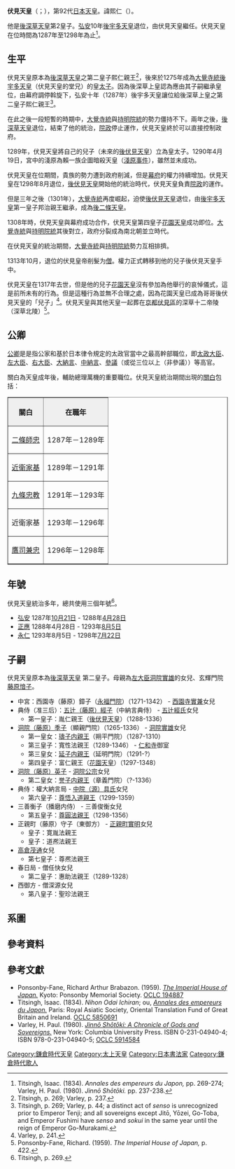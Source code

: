 {{基礎情報 天皇
| 名  =<center>伏見天皇
| 代数=第92
| 画像=[[File:Emperor_Fushimi.jpg|220px]]
| 説明=
| 在位=1287年11月27日-1298年8月30日（{{age in years and days|1287|11|27|1298|8|30|age=no}}）
| 時代=[[鎌倉時代|鎌倉時代]]
| 年号=[[弘安|弘安]]<br />[[正應|正應]]<br />[[永仁_(伏見天皇)|永仁]]
| 首都=[[京都|京都]]
| 皇居=[[京都御所|京都御所]]
| 諱=熙仁
| 幼称=
| 別名=
| 印　=
| 生年=1265年5月10日
| 生地=
| 没年=1317年10月8日
| 没地=
| 陵墓=深草北陵
| 前任=[[後宇多天皇|後宇多天皇]]    
| 繼任=[[後伏見天皇|後伏見天皇]]
| 皇子 =
| 皇后=
| 中宮= 
| 女御= 
| 父親=[[後深草天皇|後深草天皇]]
| 母親=藤原愔子
| 註釋=
| 簽名 = Fushimi shomei.svg
|}}
'''伏見天皇'''（{{jpn|j=伏見天皇|hg=ふしみてんのう|rm=Fushimi Tennō}}；{{bd|1265年|5月10日|1317年|10月8日|catIdx=後}}），第92代[[日本天皇|日本天皇]]。諱熙仁（{{jpn|j=熈仁|hg=ひろひと|rm=Hirohito}}）。

他是[[後深草天皇|後深草天皇]]第2皇子。[[弘安|弘安]]10年[[後宇多天皇|後宇多天皇]]退位，由伏見天皇繼任。伏見天皇在位時間為1287年至1298年為止<ref>Titsingh, Isaac. (1834). ''Annales des empereurs du Japon,'' pp. 269-274; Varley, H. Paul. (1980). ''Jinnō Shōtōki.'' pp. 237-238.</ref>。

==生平==
伏見天皇原本為[[後深草天皇|後深草天皇]]之第二皇子熙仁親王<ref>Titsingh, p. 269; Varley, p. 237.</ref>，後來於1275年成為[[大覺寺統|大覺寺統]][[後宇多天皇|後宇多天皇]]（伏見天皇的堂兄）的皇[[太子|太子]]。因為後深草上皇認為應由其子嗣繼承皇位，由幕府調停斡旋下，弘安十年（1287年）後宇多天皇讓位給後深草上皇之第二皇子熙仁親王<ref>Titsingh, p. 269; Varley, p. 44; a distinct act of ''senso'' is unrecognized prior to Emperor Tenji; and all sovereigns except Jitō, Yōzei, Go-Toba, and Emperor Fushimi have ''senso'' and ''sokui'' in the same year until the reign of Emperor Go-Murakami.</ref>。

在此之後一段短暫的時期中，[[大覺寺統|大覺寺統]]與[[持明院統|持明院統]]的勢力僵持不下。兩年之後，[[後深草天皇|後深草天皇]]退位，結束了他的統治，[[院政|院政]]停止運作，伏見天皇終於可以直接控制政府。

1289年，伏見天皇將自己的兒子（未來的[[後伏見天皇|後伏見天皇]]）立為皇太子。1290年4月19日，宮中的淺原為賴一族企圖暗殺天皇（[[淺原事件|淺原事件]]），雖然並未成功。

伏見天皇在位期間，貴族的勢力遭到政府削減，但是[[幕府|幕府]]的權力持續增加。伏見天皇在1298年8月退位，[[後伏見天皇|後伏見天皇]]開始他的統治時代，伏見天皇負責[[院政|院政]]的運作。

但是三年之後（1301年），[[大覺寺統|大覺寺統]]再度崛起，迫使[[後伏見天皇|後伏見天皇]]退位，由[[後宇多天皇|後宇多天皇]]第一皇子邦治親王繼承，成為[[後二條天皇|後二條天皇]]。

1308年時，伏見天皇與幕府成功合作，伏見天皇第四皇子[[花園天皇|花園天皇]]成功即位。[[大覺寺統|大覺寺統]]與[[持明院統|持明院統]]其後對立，政府分裂成為南北朝並立時代。

在伏見天皇的統治期間，[[大覺寺統|大覺寺統]]與[[持明院統|持明院統]]勢力互相排擠。

1313年10月，退位的伏見皇帝削髮为[[和尚|僧]]。權力正式轉移到他的兒子後伏見天皇手中。 

伏見天皇在1317年去世，但是他的兒子[[花園天皇|花園天皇]]沒有參加為他舉行的哀悼儀式，這是前所未有的行為。但是這種行為並無不合理之處，因為花園天皇已成為哥哥後伏見天皇的「兒子」<ref>Varley, p. 241.</ref>。伏見天皇與其他天皇一起葬在[[京都|京都]][[伏見區|伏見區]]的深草十二帝陵（深草北陵）<ref>Ponsonby-Fane, Richard. (1959). ''The Imperial House of Japan,'' p. 422.</ref>。

==公卿==

[[公卿|公卿]]是是指公家和基於日本律令規定的太政官當中之最高幹部職位，即[[太政大臣|太政大臣]]、[[左大臣|左大臣]]、[[右大臣|右大臣]]、[[大納言|大納言]]、[[中納言|中納言]]、[[參議|參議]]（或從三位以上（非參議））等高官。

關白為天皇成年後，輔助總理萬機的重要職位。伏見天皇統治期間出現的[[關白|關白]]包括：

<table border=1 cellpadding=1 cellspacing=0>
<tr>
<th align="center" style="background:#efefef;">關白</th>
<th align="center" style="background:#efefef;">在職年</th>
</tr>

<tr><td>[[二條師忠|二條師忠]]</td><td>1287年－1289年</td></tr>
<tr><td>[[近衛家基|近衛家基]]</td><td>1289年－1291年</td></tr>
<tr><td>[[九條忠教|九條忠教]]</td><td>1291年－1293年</td></tr>
<tr><td>近衛家基</td><td>1293年－1296年</td></tr>
<tr><td>[[鷹司兼忠|鷹司兼忠]]</td><td>1296年－1298年</td></tr>

</td></tr>
</table>

== 年號 ==
伏見天皇統治多年，總共使用三個年號<ref>Titsingh, p. 269.</ref>。

* [[弘安|弘安]] 1287年[[十月廿一|10月21日]] - 1288年[[四月廿八|4月28日]]
* [[正應|正應]] 1288年4月28日 - 1293年[[八月初五|8月5日]]
* [[永仁_(伏見天皇)|永仁]] 1293年8月5日 - 1298年[[七月廿二|7月22日]]

==子嗣==
伏見天皇原本為[[後深草天皇|後深草天皇]] 第二皇子。母親為[[左大臣|左大臣]][[洞院實雄|洞院實雄]]的女兒、玄輝門院[[藤原愔子|藤原愔子]]。

* 中宮：西園寺（藤原）鏱子（[[永福門院|永福門院]]）（1271-1342） - [[西園寺實兼|西園寺實兼]]女兒
* 典侍（准三后）：[[五辻經子|五辻（藤原）經子]]（中納言典侍） - [[五辻經氏|五辻經氏]]女兒
** 第一皇子：胤仁親王（[[後伏見天皇|後伏見天皇]]）（1288-1336）
* [[洞院季子|洞院（藤原）季子]]（顯親門院）（1265-1336） - [[洞院實雄|洞院實雄]]女兒
** 第一皇女：[[璹子内親王|璹子内親王]]（朔平門院）（1287-1310）
** 第三皇子：寬性法親王（1289-1346） - [[仁和寺|仁和寺]]御室
** 第三皇女：[[延子内親王|延子内親王]]（延明門院）（1291-?）
** 第四皇子：富仁親王（[[花園天皇|花園天皇]]）（1297-1348）
* [[洞院英子|洞院（藤原）英子]] - [[洞院公宗|洞院公宗]]女兒
** 第二皇女：[[誉子内親王|誉子内親王]]（章義門院）（?-1336）
* 典侍：權大納言局 - [[中院具氏|中院（源）具氏]]女兒
** 第六皇子：[[尊悟入道親王|尊悟入道親王]]（1299-1359）
* 三善衡子（播磨内侍） - 三善俊衡女兒
** 第五皇子：[[尊圓法親王|尊圓法親王]]（1298-1356）
* 正親町（藤原）守子（東御方） - [[正親町實明|正親町實明]]女兒
** 皇子：寛胤法親王 　 
** 皇子：道凞法親王 
* [[高倉茂通|高倉茂通]]女兒
** 第七皇子：尊凞法親王
* 春日局 - 僧任快女兒
** 第二皇子：惠助法親王（1289-1328）
* 西御方 - 僧深源女兒
** 第八皇子：聖珍法親王

==系圖==
{{日本皇室鎌倉後期}}

==參考資料==
{{Reflist}}

==參考文獻==
* Ponsonby-Fane, Richard Arthur Brabazon. (1959). [http://books.google.com/books?id=SLAeAAAAMAAJ&q=The+Imperial+House+of+Japan&dq=The+Imperial+House+of+Japan&client=firefox-a&pgis=1  ''The Imperial House of Japan.''] {{Wayback|url=http://books.google.com/books?id=SLAeAAAAMAAJ&q=The+Imperial+House+of+Japan&dq=The+Imperial+House+of+Japan&client=firefox-a&pgis=1 |date=20201002110744 }} Kyoto: Ponsonby Memorial Society. [http://www.worldcat.org/wcpa/oclc/194887 OCLC 194887] {{Wayback|url=http://www.worldcat.org/wcpa/oclc/194887 |date=20090817014249 }}
* Titsingh, Isaac. (1834). ''Nihon Odai Ichiran''; ou, [http://books.google.com/books?id=18oNAAAAIAAJ&dq=nipon+o+dai+itsi+ran  ''Annales des empereurs du Japon.''] {{Wayback|url=http://books.google.com/books?id=18oNAAAAIAAJ&dq=nipon+o+dai+itsi+ran |date=20201126132331 }}  Paris: Royal Asiatic Society, Oriental Translation Fund of Great Britain and Ireland. [http://www.worldcat.org/title/nipon-o-dai-itsi-ran-ou-annales-des-empereurs-du-japon/oclc/5850691  OCLC 5850691] {{Wayback|url=http://www.worldcat.org/title/nipon-o-dai-itsi-ran-ou-annales-des-empereurs-du-japon/oclc/5850691 |date=20111121214636 }}
* Varley, H. Paul. (1980). [http://books.google.com/books?id=tVv6OAAACAAJ&dq=  ''Jinnō Shōtōki: A Chronicle of Gods and Sovereigns.''] {{Wayback|url=http://books.google.com/books?id=tVv6OAAACAAJ&dq= |date=20200831124454 }} New York: Columbia University Press. ISBN 0-231-04940-4; ISBN 978-0-231-04940-5; [http://www.worldcat.org/title/chronicle-of-gods-and-sovereigns-jinno-shotoki-of-kitabatake-chikafusa/oclc/59145842 OCLC 5914584] {{Wayback|url=http://www.worldcat.org/title/chronicle-of-gods-and-sovereigns-jinno-shotoki-of-kitabatake-chikafusa/oclc/59145842 |date=20200813024234 }}
     
{{日本天皇|[[後宇多天皇|後宇多天皇]]|[[後伏見天皇|後伏見天皇]]}}
{{日本歷代天皇}}

{{Authority control}}
[[Category:鎌倉時代天皇|Category:鎌倉時代天皇]]
[[Category:太上天皇|Category:太上天皇]]
[[Category:日本書法家|Category:日本書法家]]
[[Category:鎌倉時代歌人|Category:鎌倉時代歌人]]